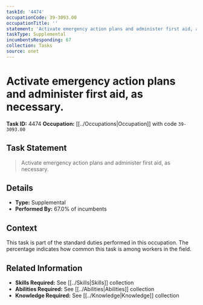 ```yaml
---
taskId: '4474'
occupationCode: 39-3093.00
occupationTitle: ''
statement: 'Activate emergency action plans and administer first aid, as necessary.'
taskType: Supplemental
incumbentsResponding: 67
collection: Tasks
source: onet
---
```

# Activate emergency action plans and administer first aid, as necessary.

**Task ID:** 4474
**Occupation:** [[../Occupations|Occupation]] with code `39-3093.00`

## Task Statement

> Activate emergency action plans and administer first aid, as necessary.

## Details

- **Type:** Supplemental
- **Performed By:** 67.0% of incumbents

## Context

This task is part of the standard duties performed in this occupation. The percentage indicates how common this task is among workers in the field.

## Related Information

- **Skills Required:** See [[../Skills|Skills]] collection
- **Abilities Required:** See [[../Abilities|Abilities]] collection
- **Knowledge Required:** See [[../Knowledge|Knowledge]] collection
